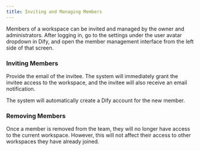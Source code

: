 ```yaml
---
title: Inviting and Managing Members
---
```



Members of a workspace can be invited and managed by the owner and administrators. After logging in, go to the settings under the user avatar dropdown in Dify, and open the member management interface from the left side of that screen.

### Inviting Members

Provide the email of the invitee. The system will immediately grant the invitee access to the workspace, and the invitee will also receive an email notification.

The system will automatically create a Dify account for the new member.

### Removing Members

Once a member is removed from the team, they will no longer have access to the current workspace. However, this will not affect their access to other workspaces they have already joined.
